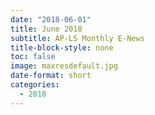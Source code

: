 ```yaml
---
date: "2018-06-01"
title: June 2018
subtitle: AP-LS Monthly E-News
title-block-style: none
toc: false
image: maxresdefault.jpg
date-format: short
categories:
  - 2018
---
```



```{=html}

```